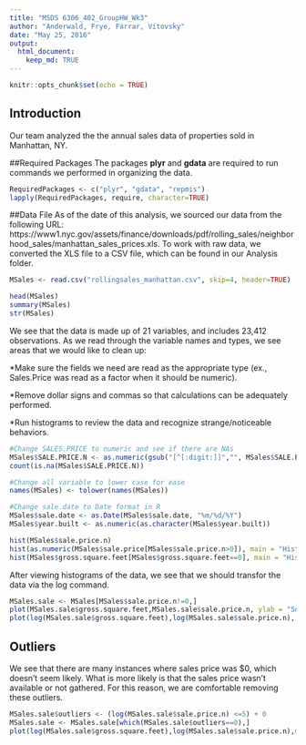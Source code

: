 ---
title: "MSDS 6306_402_GroupHW_Wk3"
author: "Anderwald, Frye, Farrar, Vitovsky"
date: "May 25, 2016"
output: 
  html_document:
    keep_md: TRUE
---

```{r setup, include=FALSE}
knitr::opts_chunk$set(echo = TRUE)
```

## Introduction
Our team analyzed the the annual sales data of properties sold in Manhattan, NY.  

##Required Packages
The packages **plyr** and **gdata** are required to run commands we performed in organizing the data. 


```{r Required Packages, include=FALSE}
RequiredPackages <- c("plyr", "gdata", "repmis")
lapply(RequiredPackages, require, character=TRUE)
```


##Data File
As of the date of this analysis, we sourced our data from the following URL: https://www1.nyc.gov/assets/finance/downloads/pdf/rolling_sales/neighborhood_sales/manhattan_sales_prices.xls.  To work with raw data, we converted the XLS file to a CSV file, which can be found in our Analysis folder. 

```{r ReadCSVonWindows, eval=TRUE, include=FALSE}
MSales <- read.csv("rollingsales_manhattan.csv", skip=4, header=TRUE)
```

```{r CheckOutTheData}
head(MSales)
summary(MSales)
str(MSales)
```

We see that the data is made up of 21 variables, and includes 23,412 observations. As we read through the variable names and types, we see areas that we would like to clean up:

  *Make sure the fields we need are read as the appropriate type (ex., Sales.Price   was read as a factor when it should be numeric).
  
  *Remove dollar signs and commas so that calculations can be adequately    
  performed.
  
  *Run histograms to review the data and recognize strange/noticeable behaviors.
  
```{r CleanUpSalesPrice}
#Change SALES.PRICE to numeric and see if there are NAs
MSales$SALE.PRICE.N <- as.numeric(gsub("[^[:digit:]]","", MSales$SALE.PRICE))
count(is.na(MSales$SALE.PRICE.N))
```

```{r CleanUpCase}
#Change all variable to lower case for ease
names(MSales) <- tolower(names(MSales))

```

```{r CleanUpDate}
#Change sale.date to Date format in R
MSales$sale.date <- as.Date(MSales$sale.date, "%m/%d/%Y")
MSales$year.built <- as.numeric(as.character(MSales$year.built))
```

```{r CheckHist}
hist(MSales$sale.price.n) 
hist(as.numeric(MSales$sale.price[MSales$sale.price.n>0]), main = "Histogram of Sales Prices", xlab = "Sales Price", col = "red")
hist(MSales$gross.square.feet[MSales$gross.square.feet==0], main = "Histogram of Square Feet", xlab = "Square Feet", col = "red")
```

After viewing histograms of the data, we see that we should transfor the data via the log command.  

```{r TransformTheData}
MSales.sale <- MSales[MSales$sale.price.n!=0,]
plot(MSales.sale$gross.square.feet,MSales.sale$sale.price.n, ylab = "Square Feet", xlab = "Sales Price")
plot(log(MSales.sale$gross.square.feet),log(MSales.sale$sale.price.n), ylab = "Log of Square Feet", xlab = "Log of Sales Price")
```

## Outliers 
We see that there are many instances where sales price was $0, which doesn't seem likely.  What is more likely is that the sales price wasn't available or not gathered.  For this reason, we are comfortable removing these outliers.

``` {r Outliers}
MSales.sale$outliers <- (log(MSales.sale$sale.price.n) <=5) + 0
MSales.sale <- MSales.sale[which(MSales.sale$outliers==0),]
plot(log(MSales.sale$gross.square.feet),log(MSales.sale$sale.price.n),main = "Home Sales by Square Footage", ylab = "Sales Price", xlab = "Gross Square Feet")
```
